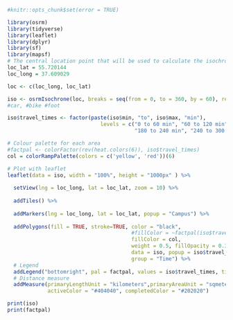 
```{r, echo=FALSE}
#knitr::opts_chunk$set(error = TRUE)
```

```{r,include=FALSE}
library(osrm)
library(tidyverse)
library(leaflet)
library(dplyr)
library(sf)
library(mapsf)
# The central location point that will be used to calculate the isochrones
loc_lat = 55.720144
loc_long = 37.609029

loc <- c(loc_long, loc_lat)

```

```{r,include=FALSE}
iso <- osrmIsochrone(loc, breaks = seq(from = 0, to = 360, by = 60), res = 70, osrm.profile = "foot")
#car, #bike #foot
```

```{r,echo=FALSE}
iso$travel_times <- factor(paste(iso$min, "to", iso$max, "min"),
                              levels = c("0 to 60 min", "60 to 120 min", "120 to 180 min", 
                                         "180 to 240 min", "240 to 300 min", "300 to 360 min"))

# Colour palette for each area
#factpal <- colorFactor(rev(heat.colors(6)), iso$travel_times)
col = colorRampPalette(colors = c('yellow', 'red'))(6)

# Plot with leaflet
leaflet(data = iso, width = "100%", height = "1000px" ) %>% 
  
  setView(lng = loc_long, lat = loc_lat, zoom = 10) %>%
  
  addTiles() %>% 
  
  addMarkers(lng = loc_long, lat = loc_lat, popup = "Campus") %>%
  
  addPolygons(fill = TRUE, stroke=TRUE, color = "black",
                                        #fillColor = ~factpal(iso$travel_times),
                                        fillColor = col,
                                        weight = 0.5, fillOpacity = 0.3,
                                        data = iso, popup = iso$travel_times,
                                        group = "Time") %>% 
  # Legend
  addLegend("bottomright", pal = factpal, values = iso$travel_times, title = "Time") %>%
  # Distance measure
  addMeasure(primaryLengthUnit = "kilometers",primaryAreaUnit = "sqmeters", localization = "ru",
             activeColor = "#404040", completedColor = "#202020")
```
```{r}
print(iso)
print(factpal)
```


